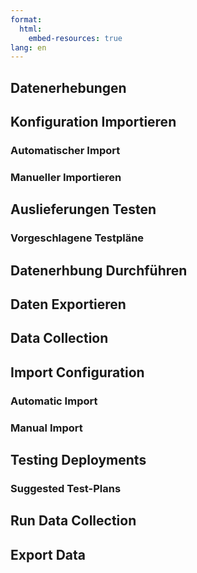 ```yaml
---
format:
  html:
    embed-resources: true
lang: en    
---
```


::: {.content-visible when-profile="german"}

# Datenerhebungen

## Konfiguration Importieren

### Automatischer Import

### Manueller Importieren

## Auslieferungen Testen

### Vorgeschlagene Testpläne

## Datenerhbung Durchführen

## Daten Exportieren 

:::

::: {.content-visible when-profile="english"}



# Data Collection 

## Import Configuration

### Automatic Import

### Manual Import

## Testing Deployments 

### Suggested Test-Plans 

## Run Data Collection

## Export Data


:::